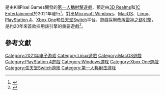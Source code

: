 {{NoteTA
| G1 = Games
}}

{{vgname|怒火：永世毀滅|en=Wrath: Aeon of Ruin}}是由KillPixel Games開發的[[第一人稱射擊遊戲|第一人稱射擊遊戲]]，預定由[[3D_Realms|3D Realms]]和[[1C_Entertainment|1C Entertainment]]於2021年發行<ref>{{Cite web|url=https://3drealms.com/news/wrath-aeon-ruin-announced/|title=WRATH: Aeon of Ruin Announced|date=March 8, 2018|website=3D Realms|language=en|access-date=2019-03-25|archive-date=2020-12-02|archive-url=https://web.archive.org/web/20201202053907/https://3drealms.com/news/wrath-aeon-ruin-announced/|dead-url=no}}</ref>，對應[[Microsoft_Windows|Microsoft Windows]]、[[MacOS|MacOS]]、[[Linux|Linux]]、[[PlayStation_4|PlayStation 4]]、[[Xbox_One|Xbox One]]和[[任天堂Switch|任天堂Switch]]平台。遊戲採用改版[[雷神之鎚引擎|雷神之鎚引擎]]，是約20年來首款採用該引擎的重要遊戲<ref name="ign">{{cite web|url=https://www.ign.com/articles/2019/03/07/wrath-aeon-of-ruin-announced-3d-realms-quake-engine-fps-nintendo-switch-pc-xbox-one-ps4|title=Wrath: Aeon of Ruin Is an FPS Made in the Original Quake Engine, but It Feels Brand New|last=Marks|first=Tom|date=March 7, 2019|website=[[IGN|IGN]]|access-date=2019-03-21|archive-date=2019-04-02|archive-url=https://web.archive.org/web/20190402145105/https://www.ign.com/articles/2019/03/07/wrath-aeon-of-ruin-announced-3d-realms-quake-engine-fps-nintendo-switch-pc-xbox-one-ps4|dead-url=no}}</ref>。

== 參考文獻 ==

{{reflist}}

{{DEFAULTSORT:Wrath Aeon Of Ruin}}
[[Category:2021年电子游戏|Category:2021年电子游戏]]
[[Category:Linux遊戲|Category:Linux遊戲]]
[[Category:MacOS遊戲|Category:MacOS遊戲]]
[[Category:PlayStation_4遊戲|Category:PlayStation 4遊戲]]
[[Category:Windows游戏|Category:Windows游戏]]
[[Category:Xbox_One遊戲|Category:Xbox One遊戲]]
[[Category:任天堂Switch游戏|Category:任天堂Switch游戏]]
[[Category:第一人称射击游戏|Category:第一人称射击游戏]]

{{fps-videogame-stub}}